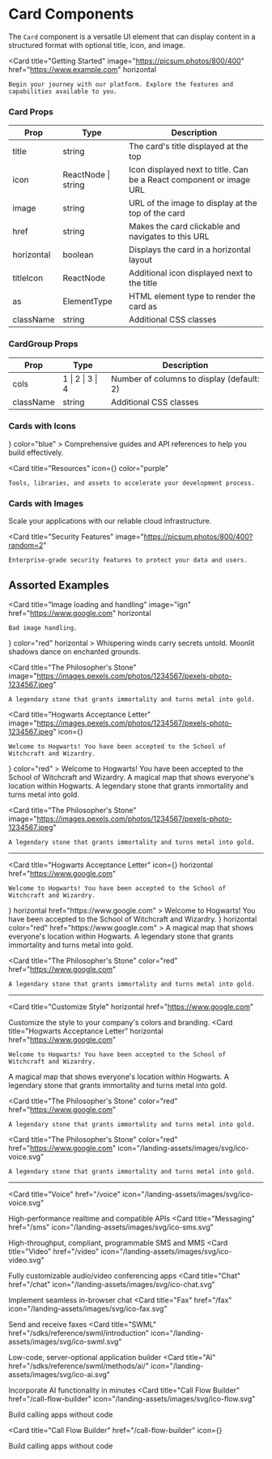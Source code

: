 # Card Components


The `Card` component is a versatile UI element that can display content in a structured format with optional title, icon, and image.

<Card 
    title="Getting Started" 
    image="https://picsum.photos/800/400"
    href="https://www.example.com"
    horizontal
>
    Begin your journey with our platform. Explore the features and capabilities available to you.
</Card>

### Card Props

| Prop | Type | Description |
|------|------|-------------|
| title | string | The card's title displayed at the top |
| icon | ReactNode \| string | Icon displayed next to title. Can be a React component or image URL |
| image | string | URL of the image to display at the top of the card |
| href | string | Makes the card clickable and navigates to this URL |
| horizontal | boolean | Displays the card in a horizontal layout |
| titleIcon | ReactNode | Additional icon displayed next to the title |
| as | ElementType | HTML element type to render the card as |
| className | string | Additional CSS classes |

### CardGroup Props

| Prop | Type | Description |
|------|------|-------------|
| cols | 1 \| 2 \| 3 \| 4 | Number of columns to display (default: 2) |
| className | string | Additional CSS classes |


### Cards with Icons

<CardGroup>
<Card 
    title="Documentation" 
    icon={<MdCode/>}
    color="blue"
>
    Comprehensive guides and API references to help you build effectively.
</Card>

<Card 
    title="Resources" 
    icon={<MdPalette/>}
    color="purple"
>
    Tools, libraries, and assets to accelerate your development process.
</Card>
</CardGroup>

### Cards with Images

<CardGroup>
<Card 
    title="Cloud Infrastructure" 
    image="https://picsum.photos/800/400?random=1"
>
    Scale your applications with our reliable cloud infrastructure.
</Card>

<Card 
    title="Security Features" 
    image="https://picsum.photos/800/400?random=2"
>
    Enterprise-grade security features to protect your data and users.
</Card>
</CardGroup>


## Assorted Examples

<Card 
    title="Image loading and handling" 
    image="ign"
    href="https://www.google.com"
    horizontal
>
    Bad image handling.
</Card>
<Card 
    title="Hogwarts Acceptance Letter" 
    icon={<MdCottage/>}
    color="red"
    horizontal
>
    Whispering winds carry secrets untold.
    Moonlit shadows dance on enchanted grounds.

</Card>

<Card 
    title="The Philosopher's Stone" 
    image="https://images.pexels.com/photos/1234567/pexels-photo-1234567.jpeg"
>
    A legendary stone that grants immortality and turns metal into gold.
</Card>

<CardGroup>

<Card 
    title="Hogwarts Acceptance Letter" 
    image="https://images.pexels.com/photos/1234567/pexels-photo-1234567.jpeg"
    icon={<MdCottage/>}
>
    Welcome to Hogwarts! You have been accepted to the School of Witchcraft and Wizardry.
</Card>
<Card 
    title="Hogwarts Acceptance Letter" 
    icon={<MdCottage/>}
    color="red"
>
    Welcome to Hogwarts! You have been accepted to the School of Witchcraft and Wizardry.
</Card>
<Card 
    title="The Marauder's Map" 
    image="https://images.pexels.com/photos/1234567/pexels-photo-1234567.jpeg"
>
    A magical map that shows everyone's location within Hogwarts.
</Card>
<Card 
    title="The Philosopher's Stone" 
    image="https://images.pexels.com/photos/1234567/pexels-photo-1234567.jpeg"
>
    A legendary stone that grants immortality and turns metal into gold.
</Card>

<Card 
    title="The Philosopher's Stone" 
    image="https://images.pexels.com/photos/1234567/pexels-photo-1234567.jpeg"
>
    A legendary stone that grants immortality and turns metal into gold.
</Card>
</CardGroup>




---



<CardGroup>

<Card 
    title="Hogwarts Acceptance Letter" 
    icon={<MdCottage/>}
    horizontal
    href="https://www.google.com"
>
    Welcome to Hogwarts! You have been accepted to the School of Witchcraft and Wizardry.
</Card>
<Card 
    title="Hogwarts Acceptance Letter" 
    icon={<MdCottage/>}
    horizontal
    href="https://www.google.com"
>
    Welcome to Hogwarts! You have been accepted to the School of Witchcraft and Wizardry.
</Card>
<Card 
    title="The Marauder's Map" 
    icon={<MdLink   />}
    horizontal
    color="red"
    href="https://www.google.com"
>
    A magical map that shows everyone's location within Hogwarts.
</Card>
<Card 
    title="The Philosopher's Stone" 
    color="red"
    href="https://www.google.com"
>
    A legendary stone that grants immortality and turns metal into gold.
</Card>

<Card 
    title="The Philosopher's Stone" 
    color="red"
    href="https://www.google.com"
>
    A legendary stone that grants immortality and turns metal into gold.
</Card>
</CardGroup>

---


<CardGroup>

<Card 
    title="Customize Style" 
    horizontal
    href="https://www.google.com"
>
Customize the style to your company's colors and branding.
</Card>
<Card 
    title="Hogwarts Acceptance Letter" 
    horizontal
    href="https://www.google.com"
>
    Welcome to Hogwarts! You have been accepted to the School of Witchcraft and Wizardry.
</Card>
<Card 
    title="The Marauder's Map" 
    horizontal
    color="red"
    href="https://www.google.com"
>
    A magical map that shows everyone's location within Hogwarts.
</Card>
<Card 
    title="The Philosopher's Stone" 
    color="red"
    href="https://www.google.com"
>
    A legendary stone that grants immortality and turns metal into gold.
</Card>

<Card 
    title="The Philosopher's Stone" 
    color="red"
    href="https://www.google.com"
>
    A legendary stone that grants immortality and turns metal into gold.
</Card>
</CardGroup>

<Card 
    title="The Philosopher's Stone" 
    color="red"
    href="https://www.google.com"
    icon="/landing-assets/images/svg/ico-voice.svg"
>
    A legendary stone that grants immortality and turns metal into gold.
</Card>


---

<CardGroup cols={4}>

<Card 
    title="Voice" 
    href="/voice"
    icon="/landing-assets/images/svg/ico-voice.svg"
>
High-performance realtime and compatible APIs
</Card>
<Card 
    title="Messaging" 
    href="/sms"
    icon="/landing-assets/images/svg/ico-sms.svg"
>
High-throughput, compliant, programmable SMS and MMS
</Card>
<Card 
    title="Video" 
    href="/video"
    icon="/landing-assets/images/svg/ico-video.svg"
>
Fully customizable audio/video conferencing apps
</Card>
<Card 
    title="Chat" 
    href="/chat"
    icon="/landing-assets/images/svg/ico-chat.svg"
>
Implement seamless in-browser chat
</Card>
<Card 
    title="Fax" 
    href="/fax"
    icon="/landing-assets/images/svg/ico-fax.svg"
>
Send and receive faxes
</Card>
<Card 
    title="SWML" 
    href="/sdks/reference/swml/introduction"
    icon="/landing-assets/images/svg/ico-swml.svg"
>
Low-code, server-optional application builder
</Card>
<Card 
    title="AI" 
    href="/sdks/reference/swml/methods/ai/"
    icon="/landing-assets/images/svg/ico-ai.svg"
>
Incorporate AI functionality in minutes
</Card>
<Card 
    title="Call Flow Builder" 
    href="/call-flow-builder"
    icon="/landing-assets/images/svg/ico-flow.svg"
>
Build calling apps without code
</Card>

</CardGroup>


<Card 
    title="Call Flow Builder" 
    href="/call-flow-builder"
    icon={<FaPython />}
>
Build calling apps without code
</Card>